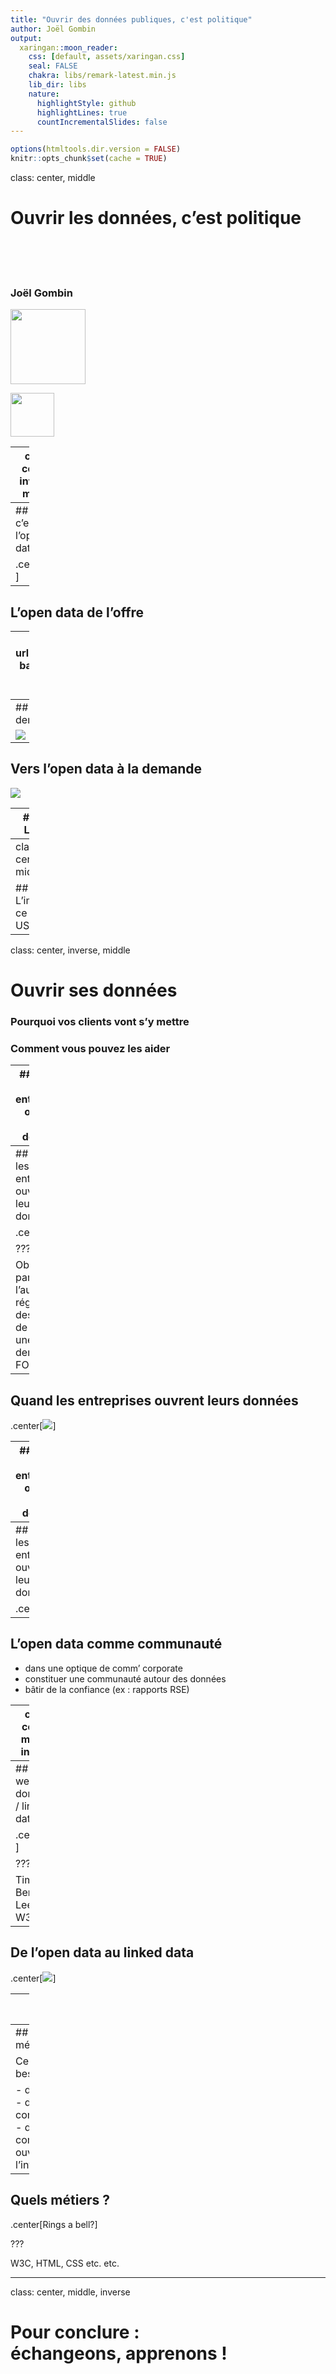 ```yaml
---
title: "Ouvrir des données publiques, c'est politique"
author: Joël Gombin
output:
  xaringan::moon_reader:
    css: [default, assets/xaringan.css]
    seal: FALSE
    chakra: libs/remark-latest.min.js
    lib_dir: libs
    nature:
      highlightStyle: github
      highlightLines: true
      countIncrementalSlides: false
---
```


```r
options(htmltools.dir.version = FALSE)
knitr::opts_chunk$set(cache = TRUE)
```

class: center, middle

# Ouvrir les données, c'est politique

</BR>
</BR>
</BR>

### Joël Gombin
<img src="./img/Logo_DATACTIVIST_TW.png" height="120px" />

<img src="./kit-orateurs/logo/logo-horizontal-couleur.png" height="70px" />

---
class: center, inverse, middle

# D'un open data de l'offre<BR>à un open data de la demande

---
## Mais c'est quoi l'open data ?

.center[![](./img/opendefinition.png)]

---
## L'open data de l'offre

---
background-image: url(./img/opendataoffre.png)
background-position: 50% 50%
background-size: cover

???

Inconvénients : 
- données décevantes 
- en qualité (format, granularité, fraîcheur...)
- en quantité
- en impact politique
- etc.

---
## Vers l'open data à la demande 

![](./img/soumission.png)

---
## Vers l'open data à la demande 

![](./img/soumission2.png)

---
## La loi Lemaire 

.center[.reduite[![](./img/lemaire.jpg)]]

---
class: center, middle

## L'important, ce sont les USAGES !!



---
class: center, inverse, middle

# Ouvrir ses données

### Pourquoi vos clients vont s'y mettre

### Comment vous pouvez les aider

---
## Quand les entreprises ouvrent leurs données

.center[![](./img/sncf.png)]

---
## Quand les entreprises ouvrent leurs données

.center[![](./img/uber.png)]

???

Obtenue par 538 de l'autorité de régulation des taxis de NYC par une demande FOIL

---
## Quand les entreprises ouvrent leurs données

.center[![](./img/goldencorp.png)]

---
## Quand les entreprises ouvrent leurs données

.center[![](./img/goldencorp2.png)]

---
## Quand les entreprises ouvrent leurs données

.center[![](./img/goldencorp3.jpg)]

---
## L'open data comme communauté

- dans une optique de comm' corporate
- constituer une communauté autour des données
- bâtir de la confiance (ex : rapports RSE)

---
class: center, middle, inverse

# Demain, le web des données

### quelles évolutions ?
### quels enjeux ?
### quels métiers ?

---
## Le web des données / linked data

.center[![](./img/webofdata.jpg)]

???

Tim Berners-Lee / W3C

---
## De l'open data au linked data

.center[![](./img/5star.jpg)]

---
## Quels enjeux ?

- la data est partout
- elle est au cœur du/des webs
- tous les métiers vont devoir s'y frotter

---
## Quels métiers ?

Ce dont on a besoin : 

- des standards 
- des standards communautaires
- des standards communautaires ouverts
- de l'interopérabilité

---
## Quels métiers ?

.center[Rings a bell?]

???

W3C, HTML, CSS etc. etc. 

---
class: center, middle, inverse

# Pour conclure :<BR>échangeons, apprenons !

